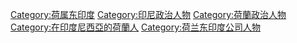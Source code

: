 {{catmore|荷屬東印度總督列表}}
[[Category:荷属东印度‎|Category:荷属东印度‎]]
[[Category:印尼政治人物|Category:印尼政治人物]]
[[Category:荷蘭政治人物|Category:荷蘭政治人物]]
[[Category:在印度尼西亞的荷蘭人|Category:在印度尼西亞的荷蘭人]]
[[Category:荷兰东印度公司人物|Category:荷兰东印度公司人物]]